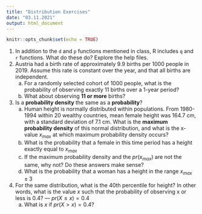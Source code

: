 ```yaml
---
title: "Distribution Exercises"
date: "03.11.2021"
output: html_document
---
```


```r
knitr::opts_chunk$set(echo = TRUE)
```

1. In addition to the `d` and `p` functions mentioned in class, R includes `q` and `r` functions. What do these do? Explore the help files.
2. Austria had a birth rate of approximately 9.9 births per 1000 people in 2019. Assume this rate is constant over the year, and that all births are independent.
   a. For a randomly selected cohort of 1000 people, what is the probability of observing exactly 11 births over a 1-year period?
   b. What about observing **11 or more** births?
3. Is a **probability density** the same as a **probability**?
   a. Human height is normally distributed within populations. From 1980-1994 within 20 wealthy countries, mean female height was 164.7 cm, with a standard deviation of 7.1 cm. What is the **maximum probability density** of this normal distribution, and what is the x-value $x_{max}$ at which maximum probability density occurs?
   b. What is the probability that a female in this time period has a height exactly equal to $x_{max}$
   c. If the maximum probability density and the $pr(x_{max})$ are not the same, why not? Do these answers make sense?
   d. What is the probability that a woman has a height in the range $x_{max} \pm 3$
4. For the same distribution, what is the 40th percentile for height? In other words, what is the value $x$ such that the probability of observing x or less is 0.4? --- $pr(X \le x) = 0.4$
   a. What is $x$ if $pr(X > x) = 0.4$?


